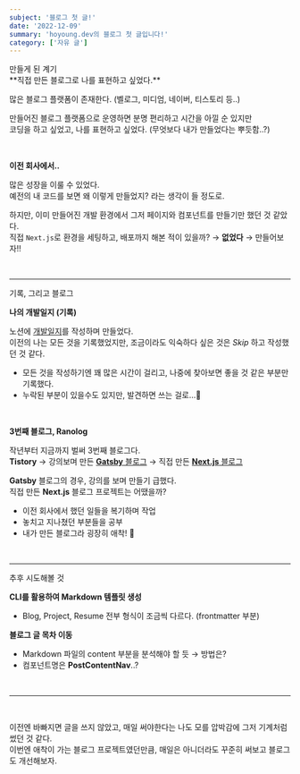 ```yaml
---
subject: '블로그 첫 글!'
date: '2022-12-09'
summary: 'hoyoung.dev의 블로그 첫 글입니다!'
category: ['자유 글']
---
```


<Typography variant="h3" backgroundColor="gray">
  <span>만들게 된 계기</span>
</Typography>
<br />
**직접 만든 블로그로 나를 표현하고 싶었다.**

많은 블로그 플랫폼이 존재한다. (벨로그, 미디엄, 네이버, 티스토리 등..)

만들어진 블로그 플랫폼으로 운영하면 분명 편리하고 시간을 아낄 순 있지만  
코딩을 하고 싶었고, 나를 표현하고 싶었다. (<Typography color="gray500">무엇보다 내가 만들었다는 뿌듯함..?</Typography>)

<br />

**이전 회사에서..**

많은 성장을 이룰 수 있었다.  
예전의 내 코드를 보면 <Typography color="gray500">왜 이렇게 만들었지?</Typography> 라는 생각이 들 정도로.

하지만, 이미 만들어진 개발 환경에서 그저 페이지와 컴포넌트를 만들기만 했던 것 같았다.  
직접 `Next.js`로 환경을 세팅하고, 배포까지 해본 적이 있을까? → **없었다** → <Typography color="blue" isBold>만들어보자!!</Typography>

<br />

---

<Typography variant="h3" backgroundColor="gray">
  <span>기록, 그리고 블로그</span>
</Typography>
<br />

**나의 개발일지 (기록)**

노션에 [개발일지](https://boiled-feather-1c7.notion.site/Ranolog-955bb8846ad543f4bfaef7923d591dba)를 작성하며 만들었다.  
이전의 나는 모든 것을 기록했었지만, 조금이라도 익숙하다 싶은 것은 _Skip_ 하고 작성했던 것 같다.

- 모든 것을 작성하기엔 꽤 많은 시간이 걸리고, 나중에 찾아보면 좋을 것 같은 부분만 기록했다.
- 누락된 부분이 있을수도 있지만, 발견하면 쓰는 걸로...🥲

<br />

**3번째 블로그, Ranolog**

작년부터 지금까지 벌써 3번째 블로그다.  
**Tistory** → 강의보며 만든 [**Gatsby** 블로그](https://17-sss.github.io/) → 직접 만든 [**Next.js** 블로그](/)

**Gatsby** 블로그의 경우, 강의를 보며 만들기 급했다.  
직접 만든 **Next.js** 블로그 프로젝트는 어땠을까?

- 이전 회사에서 했던 일들을 복기하며 작업
- 놓치고 지나쳤던 부분들을 공부
- 내가 만든 블로그라 굉장히 애착! 🥰

<br />

---

<Typography variant="h3" backgroundColor="gray">
  <span>추후 시도해볼 것</span>
</Typography>
<br />

**CLI를 활용하여 Markdown 템플릿 생성**

- Blog, Project, Resume 전부 형식이 조금씩 다르다. (frontmatter 부분)

**블로그 글 목차 이동**

- Markdown 파일의 content 부분을 분석해야 할 듯 → 방법은?
- 컴포넌트명은 **PostContentNav**..?

<br />

---

<br />

이전엔 바빠지면 글을 쓰지 않았고, 매일 써야한다는 나도 모를 압박감에 그저 기계처럼 썼던 것 같다.  
이번엔 애착이 가는 블로그 프로젝트였던만큼, 매일은 아니더라도 꾸준히 써보고 블로그도 개선해보자.
